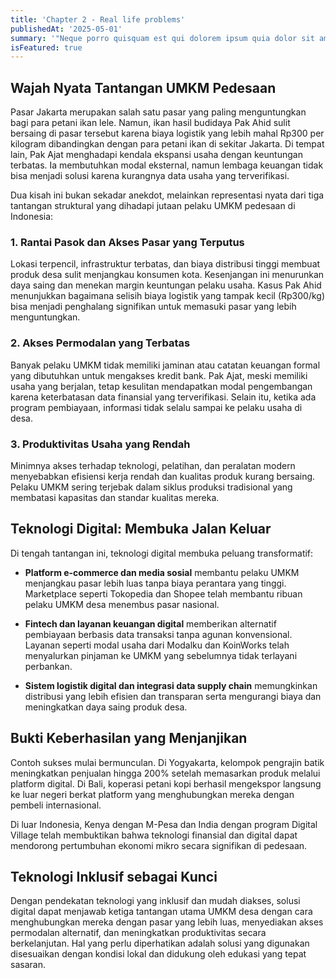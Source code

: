```yaml
---
title: 'Chapter 2 - Real life problems'
publishedAt: '2025-05-01'
summary: '"Neque porro quisquam est qui dolorem ipsum quia dolor sit amet, consectetur, adipisci velit...", "There is no one who loves pain itself, who seeks after it and wants to have it, simply because it is pain..."'
isFeatured: true
---
```


## Wajah Nyata Tantangan UMKM Pedesaan

Pasar Jakarta merupakan salah satu pasar yang paling menguntungkan bagi para petani ikan lele. Namun, ikan hasil budidaya Pak Ahid sulit bersaing di pasar tersebut karena biaya logistik yang lebih mahal Rp300 per kilogram dibandingkan dengan para petani ikan di sekitar Jakarta. Di tempat lain, Pak Ajat menghadapi kendala ekspansi usaha dengan keuntungan terbatas. Ia membutuhkan modal eksternal, namun lembaga keuangan tidak bisa menjadi solusi karena kurangnya data usaha yang terverifikasi.

Dua kisah ini bukan sekadar anekdot, melainkan representasi nyata dari tiga tantangan struktural yang dihadapi jutaan pelaku UMKM pedesaan di Indonesia:

### 1. Rantai Pasok dan Akses Pasar yang Terputus
Lokasi terpencil, infrastruktur terbatas, dan biaya distribusi tinggi membuat produk desa sulit menjangkau konsumen kota. Kesenjangan ini menurunkan daya saing dan menekan margin keuntungan pelaku usaha. Kasus Pak Ahid menunjukkan bagaimana selisih biaya logistik yang tampak kecil (Rp300/kg) bisa menjadi penghalang signifikan untuk memasuki pasar yang lebih menguntungkan.

### 2. Akses Permodalan yang Terbatas
Banyak pelaku UMKM tidak memiliki jaminan atau catatan keuangan formal yang dibutuhkan untuk mengakses kredit bank. Pak Ajat, meski memiliki usaha yang berjalan, tetap kesulitan mendapatkan modal pengembangan karena keterbatasan data finansial yang terverifikasi. Selain itu, ketika ada program pembiayaan, informasi tidak selalu sampai ke pelaku usaha di desa.

### 3. Produktivitas Usaha yang Rendah
Minimnya akses terhadap teknologi, pelatihan, dan peralatan modern menyebabkan efisiensi kerja rendah dan kualitas produk kurang bersaing. Pelaku UMKM sering terjebak dalam siklus produksi tradisional yang membatasi kapasitas dan standar kualitas mereka.

## Teknologi Digital: Membuka Jalan Keluar

Di tengah tantangan ini, teknologi digital membuka peluang transformatif:

- **Platform e-commerce dan media sosial** membantu pelaku UMKM menjangkau pasar lebih luas tanpa biaya perantara yang tinggi. Marketplace seperti Tokopedia dan Shopee telah membantu ribuan pelaku UMKM desa menembus pasar nasional.

- **Fintech dan layanan keuangan digital** memberikan alternatif pembiayaan berbasis data transaksi tanpa agunan konvensional. Layanan seperti modal usaha dari Modalku dan KoinWorks telah menyalurkan pinjaman ke UMKM yang sebelumnya tidak terlayani perbankan.

- **Sistem logistik digital dan integrasi data supply chain** memungkinkan distribusi yang lebih efisien dan transparan serta mengurangi biaya dan meningkatkan daya saing produk desa.

## Bukti Keberhasilan yang Menjanjikan

Contoh sukses mulai bermunculan. Di Yogyakarta, kelompok pengrajin batik meningkatkan penjualan hingga 200% setelah memasarkan produk melalui platform digital. Di Bali, koperasi petani kopi berhasil mengekspor langsung ke luar negeri berkat platform yang menghubungkan mereka dengan pembeli internasional.

Di luar Indonesia, Kenya dengan M-Pesa dan India dengan program Digital Village telah membuktikan bahwa teknologi finansial dan digital dapat mendorong pertumbuhan ekonomi mikro secara signifikan di pedesaan.

## Teknologi Inklusif sebagai Kunci

Dengan pendekatan teknologi yang inklusif dan mudah diakses, solusi digital dapat menjawab ketiga tantangan utama UMKM desa dengan cara menghubungkan mereka dengan pasar yang lebih luas, menyediakan akses permodalan alternatif, dan meningkatkan produktivitas secara berkelanjutan. Hal yang perlu diperhatikan adalah solusi yang digunakan disesuaikan dengan kondisi lokal dan didukung oleh edukasi yang tepat sasaran.